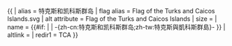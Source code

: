 {{ {{{1<noinclude>|country showdata</noinclude>}}}
| alias = 特克斯和凯科斯群岛
| flag alias = Flag of the Turks and Caicos Islands.svg
| alt attribute = Flag of the Turks and Caicos Islands
| size = {{{size|}}}
| name = {{#if: {{{name|}}} | {{{name|}}} | -{zh-cn:特克斯和凯科斯群岛;zh-tw:特克斯與凱科斯群島}- }}
| altlink = {{{altlink|}}}
<noinclude>
| redir1 = TCA
</noinclude>
}}